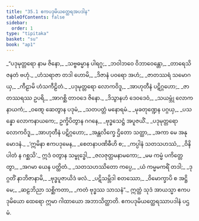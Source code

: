 ```yaml
---
title: "35.1 ဧကပဒုမိယတ္ထေရအပဒါန"
tableOfContents: false
sidebar:
  order: 1
type: "tipitaka"
basket: "su"
book: "ap1"
---
```



<DynamicBreadcrumb />

<Division number="1" book="ap1">

<Paragraph number="3881" type="verses" book="ap1">
_“ပဒုမုတ္တရော နာမ ဇိနော,_  
_သဗ္ဗဓမ္မာန ပါရဂူ;_  
_ဘဝါဘဝေ ဝိဘာဝေန္တော,_  
_တာရေသိ ဇနတံ ဗဟုံ._  

</Paragraph>

</Division>
<Division number="2" book="ap1">

<Paragraph number="3882" type="verses" book="ap1">
_ဟံသရာဇာ တဒါ ဟောမိ,_  
_ဒိဇာနံ ပဝရော အဟံ;_  
_ဇာတဿရံ သမောဂယှ,_  
_ကီဠာမိ ဟံသကီဠိတံ._  

</Paragraph>

</Division>
<Division number="3" book="ap1">

<Paragraph number="3883" type="verses" book="ap1">
_ပဒုမုတ္တရော လောကဝိဒူ,_  
_အာဟုတီနံ ပဋိဂ္ဂဟော;_  
_ဇာတဿရဿ ဥပရိ,_  
_အာဂစ္ဆိ တာဝဒေ ဇိနော._  

</Paragraph>

</Division>
<Division number="4" book="ap1">

<Paragraph number="3884" type="verses" book="ap1">
_ဒိသွာနဟံ ဒေဝဒေဝံ,_  
_သယမ္ဘုံ လောကနာယကံ;_  
_ဝဏ္ဋေ ဆေတွာန ပဒုမံ,_  
_သတပတ္တံ မနောရမံ._  

</Paragraph>

</Division>
<Division number="5" book="ap1">

<Paragraph number="3885" type="verses" book="ap1">
_မုခတုဏ္ဍေန ပဂ္ဂယှ,_  
_ပသန္နော လောကနာယကေ;_  
ဥက္ခိပိတွာန ဂဂနေ,_  
_ဗုဒ္ဓသေဋ္ဌံ အပူဇယိံ._  

</Paragraph>

</Division>
<Division number="6" book="ap1">

<Paragraph number="3886" type="verses" book="ap1">
_ပဒုမုတ္တရော လောကဝိဒူ,_  
_အာဟုတီနံ ပဋိဂ္ဂဟော;_  
_အန္တလိက္ခေ ဌိတော သတ္ထာ,_  
_အကာ မေ အနုမောဒနံ._  

</Paragraph>

</Division>
<Division number="7" book="ap1">

<Paragraph number="3887" type="verses" book="ap1">
_‘ဣမိနာ ဧကပဒုမေန,_  
_စေတနာပဏိဓီဟိ စ;_  
_ကပ္ပါနံ သတသဟဿံ,_  
_ဝိနိပါတံ န ဂစ္ဆသိ’._  

</Paragraph>

</Division>
<Division number="8" book="ap1">

<Paragraph number="3888" type="verses" book="ap1">
ဣဒံ ဝတွာန သမ္ဗုဒ္ဓေါ,_  
_ဇလဇုတ္တမနာမကော;_  
_မမ ကမ္မံ ပကိတ္တေတွာ,_  
_အဂမာ ယေန ပတ္ထိတံ._  

</Paragraph>

</Division>
<Division number="9" book="ap1">

<Paragraph number="3889" type="verses" book="ap1">
_သတသဟဿိတော ကပ္ပေ,_  
_ယံ ကမ္မမကရိံ တဒါ;_  
_ဒုဂ္ဂတိံ နာဘိဇာနာမိ,_  
_ဗုဒ္ဓပူဇာယိဒံ ဖလံ._  

</Paragraph>

</Division>
<Division number="10" book="ap1">

<Paragraph number="3890" type="verses" book="ap1">
_ပဋိသမ္ဘိဒါ စတဿော,_  
_ဝိမောက္ခာပိ စ အဋ္ဌိမေ;_  
_ဆဠဘိညာ သစ္ဆိကတာ,_  
_ကတံ ဗုဒ္ဓဿ သာသနံ”._  

</Paragraph>

<Paragraph number="3891" book="ap1">
ဣတ္ထံ သုဒံ အာယသ္မာ ဧကပဒုမိယော ထေရော ဣမာ ဂါထာယော အဘာသိတ္ထာတိ.

</Paragraph>
</Division>

<Paragraph number="3892" type="center" book="ap1">
ဧကပဒုမိယတ္ထေရဿာပဒါနံ ပဌမံ.
</Paragraph>